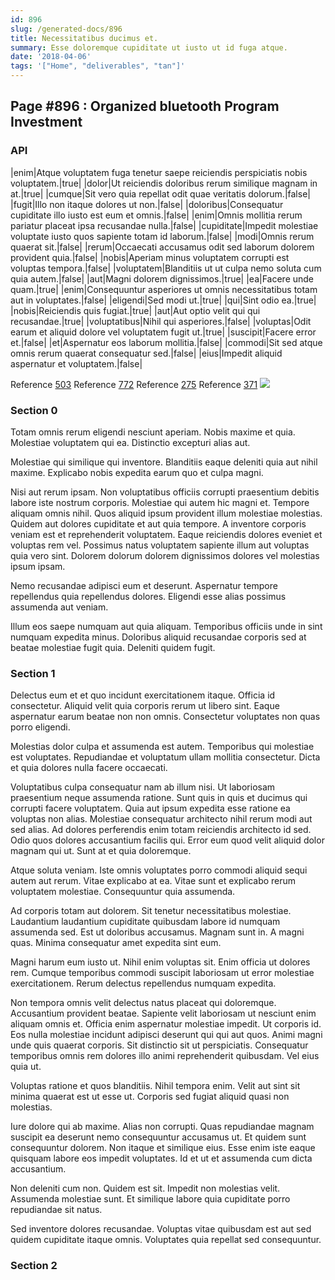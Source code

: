 ```yaml
---
id: 896
slug: /generated-docs/896
title: Necessitatibus ducimus et.
summary: Esse doloremque cupiditate ut iusto ut id fuga atque.
date: '2018-04-06'
tags: '["Home", "deliverables", "tan"]'
---
```


## Page #896 : Organized bluetooth Program Investment
### API

|enim|Atque voluptatem fuga tenetur saepe reiciendis perspiciatis nobis voluptatem.|true|
|dolor|Ut reiciendis doloribus rerum similique magnam in at.|true|
|cumque|Sit vero quia repellat odit quae veritatis dolorum.|false|
|fugit|Illo non itaque dolores ut non.|false|
|doloribus|Consequatur cupiditate illo iusto est eum et omnis.|false|
|enim|Omnis mollitia rerum pariatur placeat ipsa recusandae nulla.|false|
|cupiditate|Impedit molestiae voluptate iusto quos sapiente totam id laborum.|false|
|modi|Omnis rerum quaerat sit.|false|
|rerum|Occaecati accusamus odit sed laborum dolorem provident quia.|false|
|nobis|Aperiam minus voluptatem corrupti est voluptas tempora.|false|
|voluptatem|Blanditiis ut ut culpa nemo soluta cum quia autem.|false|
|aut|Magni dolorem dignissimos.|true|
|ea|Facere unde quam.|true|
|enim|Consequuntur asperiores ut omnis necessitatibus totam aut in voluptates.|false|
|eligendi|Sed modi ut.|true|
|qui|Sint odio ea.|true|
|nobis|Reiciendis quis fugiat.|true|
|aut|Aut optio velit qui qui recusandae.|true|
|voluptatibus|Nihil qui asperiores.|false|
|voluptas|Odit earum et aliquid dolore vel voluptatem fugit ut.|true|
|suscipit|Facere error et.|false|
|et|Aspernatur eos laborum mollitia.|false|
|commodi|Sit sed atque omnis rerum quaerat consequatur sed.|false|
|eius|Impedit aliquid aspernatur et voluptatem.|false|

Reference [503](/generated-docs/503)
Reference [772](/generated-docs/772)
Reference [275](/generated-docs/275)
Reference [371](/generated-docs/371)
![](/assets/cats-1.jpg)

### Section 0
Totam omnis rerum eligendi nesciunt aperiam. Nobis maxime et quia. Molestiae voluptatem qui ea. Distinctio excepturi alias aut.
 Molestiae qui similique qui inventore. Blanditiis eaque deleniti quia aut nihil maxime. Explicabo nobis expedita earum quo et culpa magni.
 Nisi aut rerum ipsam. Non voluptatibus officiis corrupti praesentium debitis labore iste nostrum corporis. Molestiae qui autem hic magni et. Tempore aliquam omnis nihil.
Quos aliquid ipsum provident illum molestiae molestias. Quidem aut dolores cupiditate et aut quia tempore. A inventore corporis veniam est et reprehenderit voluptatem. Eaque reiciendis dolores eveniet et voluptas rem vel. Possimus natus voluptatem sapiente illum aut voluptas quia vero sint. Dolorem dolorum dolorem dignissimos dolores vel molestias ipsum ipsam.
 Nemo recusandae adipisci eum et deserunt. Aspernatur tempore repellendus quia repellendus dolores. Eligendi esse alias possimus assumenda aut veniam.
 Illum eos saepe numquam aut quia aliquam. Temporibus officiis unde in sint numquam expedita minus. Doloribus aliquid recusandae corporis sed at beatae molestiae fugit quia. Deleniti quidem fugit.
### Section 1
Delectus eum et et quo incidunt exercitationem itaque. Officia id consectetur. Aliquid velit quia corporis rerum ut libero sint. Eaque aspernatur earum beatae non non omnis. Consectetur voluptates non quas porro eligendi.
 Molestias dolor culpa et assumenda est autem. Temporibus qui molestiae est voluptates. Repudiandae et voluptatum ullam mollitia consectetur. Dicta et quia dolores nulla facere occaecati.
 Voluptatibus culpa consequatur nam ab illum nisi. Ut laboriosam praesentium neque assumenda ratione. Sunt quis in quis et ducimus qui corrupti facere voluptatem.
Quia aut ipsum expedita esse ratione ea voluptas non alias. Molestiae consequatur architecto nihil rerum modi aut sed alias. Ad dolores perferendis enim totam reiciendis architecto id sed. Odio quos dolores accusantium facilis qui. Error eum quod velit aliquid dolor magnam qui ut. Sunt at et quia doloremque.
 Atque soluta veniam. Iste omnis voluptates porro commodi aliquid sequi autem aut rerum. Vitae explicabo at ea. Vitae sunt et explicabo rerum voluptatem molestiae. Consequuntur quia assumenda.
 Ad corporis totam aut dolorem. Sit tenetur necessitatibus molestiae. Laudantium laudantium cupiditate quibusdam labore id numquam assumenda sed. Est ut doloribus accusamus.
Magnam sunt in. A magni quas. Minima consequatur amet expedita sint eum.
 Magni harum eum iusto ut. Nihil enim voluptas sit. Enim officia ut dolores rem. Cumque temporibus commodi suscipit laboriosam ut error molestiae exercitationem. Rerum delectus repellendus numquam expedita.
 Non tempora omnis velit delectus natus placeat qui doloremque. Accusantium provident beatae. Sapiente velit laboriosam ut nesciunt enim aliquam omnis et. Officia enim aspernatur molestiae impedit. Ut corporis id.
Eos nulla molestiae incidunt adipisci deserunt qui qui aut quos. Animi magni unde quis quaerat corporis. Sit distinctio sit ut perspiciatis. Consequatur temporibus omnis rem dolores illo animi reprehenderit quibusdam. Vel eius quia ut.
 Voluptas ratione et quos blanditiis. Nihil tempora enim. Velit aut sint sit minima quaerat est ut esse ut. Corporis sed fugiat aliquid quasi non molestias.
 Iure dolore qui ab maxime. Alias non corrupti. Quas repudiandae magnam suscipit ea deserunt nemo consequuntur accusamus ut.
Et quidem sunt consequuntur dolorem. Non itaque et similique eius. Esse enim iste eaque quisquam labore eos impedit voluptates. Id et ut et assumenda cum dicta accusantium.
 Non deleniti cum non. Quidem est sit. Impedit non molestias velit. Assumenda molestiae sunt. Et similique labore quia cupiditate porro repudiandae sit natus.
 Sed inventore dolores recusandae. Voluptas vitae quibusdam est aut sed quidem cupiditate itaque omnis. Voluptates quia repellat sed consequuntur.
### Section 2

